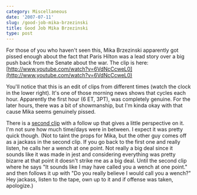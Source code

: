 ```yaml
---
category: Miscellaneous
date: '2007-07-11'
slug: /good-job-mika-brzezinski
title: Good Job Mika Brzezinski
type: post
---
```



For those of you who haven't seen this, Mika Brzezinski apparently
got pissed enough about the fact that Paris Hilton was a lead story
over a big push back from the Senate about the war. The clip is
here:
[http://www.youtube.com/watch?v=6VdNcCcweL0](http://www.youtube.com/watch?v=6VdNcCcweL0)


You'll notice that this is an edit of clips from different times
(watch the clock in the lower right). It's one of those morning
news shows that cycles each hour. Apparently the first hour (6 ET,
3PT), was completely genuine. For the later hours, there was a bit
of showmanship, but I'm kinda okay with that cause Mika seems
genuinely pissed. 

There is a
[second clip](http://www.youtube.com/watch?v=qkVWenCAK8g&NR=1) with
a follow up that gives a little perspective on it. I'm not sure how
much time/days were in between. I expect it was pretty quick
though. (Not to taint the props for Mika, but the other guy comes
off as a jackass in the second clip. If you go back to the first
one and really listen, he calls her a wench at one point. Not
really a big deal since it sounds like it was made in jest and
considering everything was pretty bizarre at that point it doesn't
strike me as a big deal. Until the second clip where he says "It
sounds like I may have called you a wench at one point." and then
follows it up with "Do you really believe I would call you a
wench?" Hey jackass, listen to the tape, own up to it and if
offense was taken, apologize.)